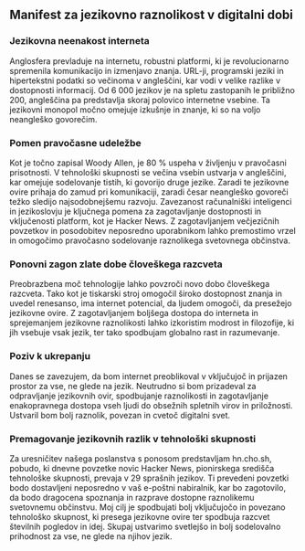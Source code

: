 

<CallToAction />

<Steps>

## Manifest za jezikovno raznolikost v digitalni dobi

### Jezikovna neenakost interneta

Anglosfera prevladuje na internetu, robustni platformi, ki je revolucionarno spremenila komunikacijo in izmenjavo znanja. URL-ji, programski jeziki in hipertekstni podatki so večinoma v angleščini, kar vodi v velike razlike v dostopnosti informacij. Od 6 000 jezikov je na spletu zastopanih le približno 200, angleščina pa predstavlja skoraj polovico internetne vsebine. Ta jezikovni monopol močno omejuje izkušnje in znanje, ki so na voljo neangleško govorečim.

### Pomen pravočasne udeležbe

Kot je točno zapisal Woody Allen, je 80 % uspeha v življenju v pravočasni prisotnosti. V tehnološki skupnosti se večina vsebin ustvarja v angleščini, kar omejuje sodelovanje tistih, ki govorijo druge jezike. Zaradi te jezikovne ovire prihaja do zamud pri komunikaciji, zaradi česar neangleško govoreči težko sledijo najsodobnejšemu razvoju. Zavezanost računalniški inteligenci in jezikoslovju je ključnega pomena za zagotavljanje dostopnosti in vključenosti platform, kot je Hacker News. Z zagotavljanjem večjezičnih povzetkov in posodobitev neposredno uporabnikom lahko premostimo vrzel in omogočimo pravočasno sodelovanje raznolikega svetovnega občinstva.

### Ponovni zagon zlate dobe človeškega razcveta

Preobrazbena moč tehnologije lahko povzroči novo dobo človeškega razcveta. Tako kot je tiskarski stroj omogočil široko dostopnost znanja in uvedel renesanso, ima internet potencial, da ljudem omogoči, da presežejo jezikovne ovire. Z zagotavljanjem boljšega dostopa do interneta in sprejemanjem jezikovne raznolikosti lahko izkoristim modrost in filozofije, ki jih vsebuje vsak jezik, ter tako spodbujam globalno rast in razumevanje.

### Poziv k ukrepanju

Danes se zavezujem, da bom internet preoblikoval v vključujoč in prijazen prostor za vse, ne glede na jezik. Neutrudno si bom prizadeval za odpravljanje jezikovnih ovir, spodbujanje raznolikosti in zagotavljanje enakopravnega dostopa vseh ljudi do obsežnih spletnih virov in priložnosti. Ustvaril bom bolj raznolik, povezan in cvetoč digitalni svet.

### Premagovanje jezikovnih razlik v tehnološki skupnosti

Za uresničitev našega poslanstva s ponosom predstavljam hn.cho.sh, pobudo, ki dnevne povzetke novic Hacker News, pionirskega središča tehnološke skupnosti, prevaja v 29 sprašnih jezikov. Ti prevedeni povzetki bodo dostavljeni neposredno v vaš e-poštni nabiralnik, kar bo zagotovilo, da bodo dragocena spoznanja in razprave dostopne raznolikemu svetovnemu občinstvu. Moj cilj je spodbujati bolj vključujočo in povezano tehnološko skupnost, ki presega jezikovne ovire ter spodbuja razcvet številnih pogledov in idej. Skupaj ustvarimo svetlejšo in bolj sodelovalno prihodnost za vse, ne glede na njihov jezik.

</Steps>
